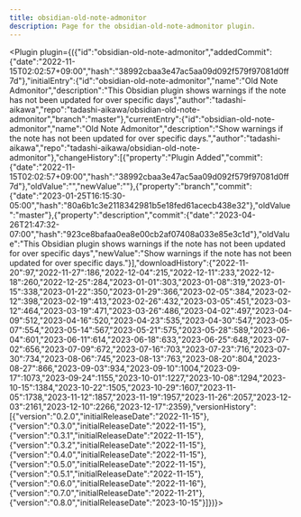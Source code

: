 ---
title: obsidian-old-note-admonitor
description: Page for the obsidian-old-note-admonitor plugin.
---


<Plugin plugin={({"id":"obsidian-old-note-admonitor","addedCommit":{"date":"2022-11-15T02:02:57+09:00","hash":"38992cbaa3e47ac5aa09d092f579f97081d0ff7d"},"initialEntry":{"id":"obsidian-old-note-admonitor","name":"Old Note Admonitor","description":"This Obsidian plugin shows warnings if the note has not been updated for over specific days","author":"tadashi-aikawa","repo":"tadashi-aikawa/obsidian-old-note-admonitor","branch":"master"},"currentEntry":{"id":"obsidian-old-note-admonitor","name":"Old Note Admonitor","description":"Show warnings if the note has not been updated for over specific days.","author":"tadashi-aikawa","repo":"tadashi-aikawa/obsidian-old-note-admonitor"},"changeHistory":[{"property":"Plugin Added","commit":{"date":"2022-11-15T02:02:57+09:00","hash":"38992cbaa3e47ac5aa09d092f579f97081d0ff7d"},"oldValue":"","newValue":""},{"property":"branch","commit":{"date":"2023-01-25T16:15:30-05:00","hash":"80a6b1c3e2118342981b5e18fed61acecb438e32"},"oldValue":"master"},{"property":"description","commit":{"date":"2023-04-26T21:47:32-07:00","hash":"923ce8bafaa0ea8e00cb2af07408a033e85e3c1d"},"oldValue":"This Obsidian plugin shows warnings if the note has not been updated for over specific days","newValue":"Show warnings if the note has not been updated for over specific days."}],"downloadHistory":{"2022-11-20":97,"2022-11-27":186,"2022-12-04":215,"2022-12-11":233,"2022-12-18":260,"2022-12-25":284,"2023-01-01":303,"2023-01-08":319,"2023-01-15":338,"2023-01-22":350,"2023-01-29":366,"2023-02-05":384,"2023-02-12":398,"2023-02-19":413,"2023-02-26":432,"2023-03-05":451,"2023-03-12":464,"2023-03-19":471,"2023-03-26":486,"2023-04-02":497,"2023-04-09":512,"2023-04-16":520,"2023-04-23":535,"2023-04-30":547,"2023-05-07":554,"2023-05-14":567,"2023-05-21":575,"2023-05-28":589,"2023-06-04":601,"2023-06-11":614,"2023-06-18":633,"2023-06-25":648,"2023-07-02":656,"2023-07-09":672,"2023-07-16":703,"2023-07-23":716,"2023-07-30":734,"2023-08-06":745,"2023-08-13":763,"2023-08-20":804,"2023-08-27":866,"2023-09-03":934,"2023-09-10":1004,"2023-09-17":1073,"2023-09-24":1155,"2023-10-01":1227,"2023-10-08":1294,"2023-10-15":1384,"2023-10-22":1505,"2023-10-29":1607,"2023-11-05":1738,"2023-11-12":1857,"2023-11-19":1957,"2023-11-26":2057,"2023-12-03":2161,"2023-12-10":2266,"2023-12-17":2359},"versionHistory":[{"version":"0.2.0","initialReleaseDate":"2022-11-15"},{"version":"0.3.0","initialReleaseDate":"2022-11-15"},{"version":"0.3.1","initialReleaseDate":"2022-11-15"},{"version":"0.3.2","initialReleaseDate":"2022-11-15"},{"version":"0.4.0","initialReleaseDate":"2022-11-15"},{"version":"0.5.0","initialReleaseDate":"2022-11-15"},{"version":"0.5.1","initialReleaseDate":"2022-11-15"},{"version":"0.6.0","initialReleaseDate":"2022-11-16"},{"version":"0.7.0","initialReleaseDate":"2022-11-21"},{"version":"0.8.0","initialReleaseDate":"2023-10-15"}]})}></Plugin>